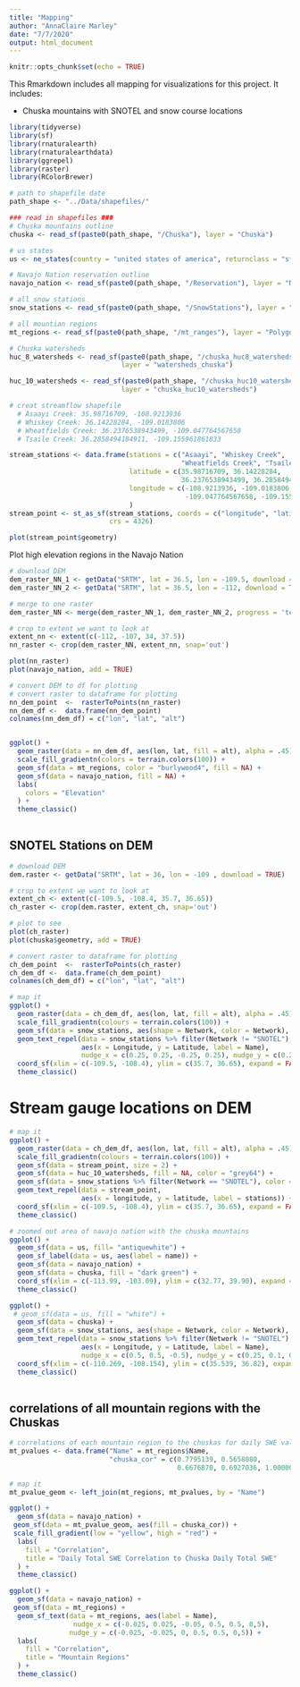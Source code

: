 ```yaml
---
title: "Mapping"
author: "AnnaClaire Marley"
date: "7/7/2020"
output: html_document
---
```


```r
knitr::opts_chunk$set(echo = TRUE)
```

This Rmarkdown includes all mapping for visualizations for this project. It includes:

- Chuska mountains with SNOTEL and snow course locations

```r
library(tidyverse)
library(sf)
library(rnaturalearth)
library(rnaturalearthdata)
library(ggrepel)
library(raster)
library(RColorBrewer)
```

```r
# path to shapefile date
path_shape <- "../Data/shapefiles/"
```


```r
### read in shapefiles ###
# Chuska mountains outline
chuska <- read_sf(paste0(path_shape, "/Chuska"), layer = "Chuska")

# us states
us <- ne_states(country = "united states of america", returnclass = "sf")

# Navajo Nation reservation outline
navajo_nation <- read_sf(paste0(path_shape, "/Reservation"), layer = "NavajoReservation")

# all snow stations
snow_stations <- read_sf(paste0(path_shape, "/SnowStations"), layer = "Snow_Stations")

# all mountian regions
mt_regions <- read_sf(paste0(path_shape, "/mt_ranges"), layer = "Polygons")

# Chuska watersheds
huc_8_watersheds <- read_sf(paste0(path_shape, "/chuska_huc8_watersheds"), 
                            layer = "watersheds_chuska")

huc_10_watersheds <- read_sf(paste0(path_shape, "/chuska_huc10_watersheds"), 
                            layer = "chuska_huc10_watersheds")
```

```r
# creat streamflow shapefile
  # Asaayi Creek: 35.98716709, -108.9213936
  # Whiskey Creek: 36.14228284, -109.0183806
  # Wheatfields Creek: 36.2376538943499, -109.047764567658
  # Tsaile Creek: 36.2858494184911, -109.155961861833

stream_stations <- data.frame(stations = c("Asaayi", "Whiskey Creek", 
                                           "Wheatfields Creek", "Tsaile Creek"),
                              latitude = c(35.98716709, 36.14228284, 
                                           36.2376538943499, 36.2858494184911),
                              longitude = c(-108.9213936, -109.0183806,
                                            -109.047764567658, -109.155961861833)
                              )
stream_point <- st_as_sf(stream_stations, coords = c("longitude", "latitude"), remove = FALSE,
                         crs = 4326)

plot(stream_point$geometry)

```


Plot high elevation regions in the Navajo Nation

```r
# download DEM
dem_raster_NN_1 <- getData("SRTM", lat = 36.5, lon = -109.5, download = TRUE)
dem_raster_NN_2 <- getData("SRTM", lat = 36.5, lon = -112, download = TRUE)

# merge to one raster
dem_raster_NN <- merge(dem_raster_NN_1, dem_raster_NN_2, progress = 'text')

# crop to extent we want to look at
extent_nn <- extent(c(-112, -107, 34, 37.5))
nn_raster <- crop(dem_raster_NN, extent_nn, snap='out')

plot(nn_raster)
plot(navajo_nation, add = TRUE)

# convert DEM to df for plotting
# convert raster to dataframe for plotting
nn_dem_point  <-  rasterToPoints(nn_raster)
nn_dem_df <-  data.frame(nn_dem_point)
colnames(nn_dem_df) = c("lon", "lat", "alt")


ggplot() +
  geom_raster(data = nn_dem_df, aes(lon, lat, fill = alt), alpha = .45) +
  scale_fill_gradientn(colors = terrain.colors(100)) +
  geom_sf(data = mt_regions, color = "burlywood4", fill = NA) +
  geom_sf(data = navajo_nation, fill = NA) +
  labs(
    colors = "Elevation"
  ) +
  theme_classic()
  

```

## SNOTEL Stations on DEM

```r
# download DEM
dem.raster <- getData("SRTM", lat = 36, lon = -109 , download = TRUE)

# crop to extent we want to look at
extent_ch <- extent(c(-109.5, -108.4, 35.7, 36.65))
ch_raster <- crop(dem.raster, extent_ch, snap='out')

# plot to see
plot(ch_raster)
plot(chuska$geometry, add = TRUE)

# convert raster to dataframe for plotting
ch_dem_point  <-  rasterToPoints(ch_raster)
ch_dem_df <-  data.frame(ch_dem_point)
colnames(ch_dem_df) = c("lon", "lat", "alt")

# map it
ggplot() +
  geom_raster(data = ch_dem_df, aes(lon, lat, fill = alt), alpha = .45) +
  scale_fill_gradientn(colours = terrain.colors(100)) +
  geom_sf(data = snow_stations, aes(shape = Network, color = Network), size = 2) +
  geom_text_repel(data = snow_stations %>% filter(Network != "SNOTEL"), 
                  aes(x = Longitude, y = Latitude, label = Name),
                  nudge_x = c(0.25, 0.25, -0.25, 0.25), nudge_y = c(0.25, 0.25, 0.25, 0.25)) +
  coord_sf(xlim = c(-109.5, -108.4), ylim = c(35.7, 36.65), expand = FALSE) +
  theme_classic()

```

# Stream gauge locations on DEM

```r
# map it
ggplot() +
  geom_raster(data = ch_dem_df, aes(lon, lat, fill = alt), alpha = .45) +
  scale_fill_gradientn(colours = terrain.colors(100)) +
  geom_sf(data = stream_point, size = 2) +
  geom_sf(data = huc_10_watersheds, fill = NA, color = "grey64") +
  geom_sf(data = snow_stations %>% filter(Network == "SNOTEL"), color = "steelblue4", size = 2) +
  geom_text_repel(data = stream_point, 
                  aes(x = longitude, y = latitude, label = stations)) +
  coord_sf(xlim = c(-109.5, -108.4), ylim = c(35.7, 36.65), expand = FALSE) +
  theme_classic()
```


```r

# zoomed out area of navajo nation with the chuska mountains
ggplot() +
  geom_sf(data = us, fill= "antiquewhite") +
  geom_sf_label(data = us, aes(label = name)) +
  geom_sf(data = navajo_nation) +
  geom_sf(data = chuska, fill = "dark green") +
  coord_sf(xlim = c(-113.99, -103.09), ylim = c(32.77, 39.90), expand = FALSE) +
  theme_classic()

ggplot() +
 # geom_sf(data = us, fill = "white") +
  geom_sf(data = chuska) +
  geom_sf(data = snow_stations, aes(shape = Network, color = Network), size = 2) +
  geom_text_repel(data = snow_stations %>% filter(Network != "SNOTEL"), 
                  aes(x = Longitude, y = Latitude, label = Name),
                  nudge_x = c(0.5, 0.5, -0.5), nudge_y = c(0.25, 0.1, 0.1)) +
  coord_sf(xlim = c(-110.269, -108.154), ylim = c(35.539, 36.82), expand = FALSE) +
  theme_classic()
  

```

## correlations of all mountain regions with the Chuskas

```r
# correlations of each mountain region to the chuskas for daily SWE values
mt_pvalues <- data.frame("Name" = mt_regions$Name, 
                         "chuska_cor" = c(0.7795139, 0.5658080, 
                                          0.6676870, 0.6927036, 1.0000000, 0.7974344))

# map it
mt_pvalue_geom <- left_join(mt_regions, mt_pvalues, by = "Name")

ggplot() +
  geom_sf(data = navajo_nation) +
 geom_sf(data = mt_pvalue_geom, aes(fill = chuska_cor)) +
 scale_fill_gradient(low = "yellow", high = "red") +
  labs(
    fill = "Correlation",
    title = "Daily Total SWE Correlation to Chuska Daily Total SWE"
  ) +
  theme_classic()

ggplot() +
  geom_sf(data = navajo_nation) +
 geom_sf(data = mt_regions) +
  geom_sf_text(data = mt_regions, aes(label = Name),
                nudge_x = c(-0.025, 0.025, -0.05, 0.5, 0.5, 0,5),
               nudge_y = c(-0.025, -0.025, 0, 0.5, 0.5, 0,5)) +
  labs(
    fill = "Correlation",
    title = "Mountain Regions"
  ) +
  theme_classic()


```

